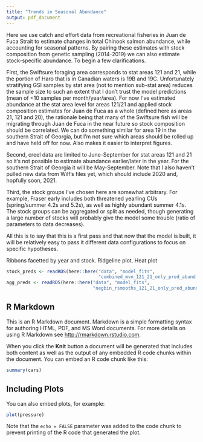 ```yaml
---
title: "Trends in Seasonal Abundance"
output: pdf_document
---
```


Here we use catch and effort data from recreational fisheries in Juan de Fuca Strait to estimate changes in total Chinook salmon abundance, while accounting for seasonal patterns. By pairing these estimates with stock composition from genetic sampling (2014-2019) we can also estimate stock-specific abundance. To begin a few clarifications.

First, the Swiftsure foraging area corresponds to stat areas 121 and 21, while the portion of Haro that is in Canadian waters is 19B and 19C. Unfortunately stratifying GSI samples by stat area (not to mention sub-stat area) reduces the sample size to such an extent that I don't trust the model predictions (mean of <10 samples per month/year/area). For now I've estimated abundance at the stat area level for areas 121/21 and applied stock composition estimates for Juan de Fuca as a whole (defined here as areas 21, 121 and 20), the rationale being that many of the Swiftsure fish will be migrating through Juan de Fuca in the near future so stock composition should be correlated. We can do something similar for area 19 in the southern Strait of Georgia, but I'm not sure which areas should be rolled up and have held off for now. Also makes it easier to interpret figures.

Second, creel data are limited to June-September for stat areas 121 and 21 so it's not possible to estimate abundance earlier/later in the year. For the southern Strait of Georgia it will be May-September. Note that I also haven't pulled new data from Wilf's files yet, which should include 2020 and, hopfully soon, 2021.

Third, the stock groups I've chosen here are somewhat arbitrary. For example, Fraser early includes both threatened yearling CUs (spring/summer 4.2s and 5.2s), as well as highly abundant summer 4.1s. The stock groups can be aggregated or split as needed, though generating a large number of stocks will probably give the model some trouble (ratio of parameters to data decreases). 

All this is to say that this is a first pass and that now that the model is built, it will be relatively easy to pass it different data configurations to focus on specific hypotheses.

Ribbons facetted by year and stock.
Ridgeline plot.
Heat plot


```r
stock_preds <- readRDS(here::here("data", "model_fits",
                                  "combined_mvn_121_21_only_pred_abund.rds"))
agg_preds <- readRDS(here::here("data", "model_fits", 
                                "negbin_rsmooths_121_21_only_pred_abund.rds"))
```

## R Markdown

This is an R Markdown document. Markdown is a simple formatting syntax for authoring HTML, PDF, and MS Word documents. For more details on using R Markdown see <http://rmarkdown.rstudio.com>.

When you click the **Knit** button a document will be generated that includes both content as well as the output of any embedded R code chunks within the document. You can embed an R code chunk like this:

```r
summary(cars)
```

## Including Plots

You can also embed plots, for example:

```r
plot(pressure)
```

Note that the `echo = FALSE` parameter was added to the code chunk to prevent printing of the R code that generated the plot.

